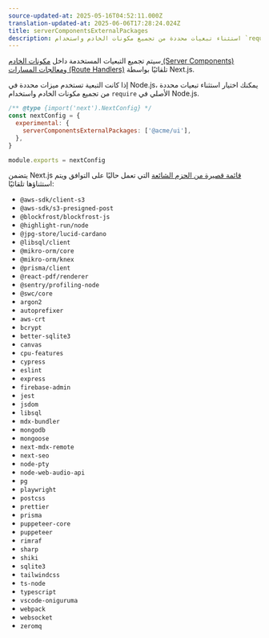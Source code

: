 ```yaml
---
source-updated-at: 2025-05-16T04:52:11.000Z
translation-updated-at: 2025-06-06T17:28:24.024Z
title: serverComponentsExternalPackages
description: استثناء تبعيات محددة من تجميع مكونات الخادم واستخدام `require` الأصلي في Node.js.
---
```


سيتم تجميع التبعيات المستخدمة داخل [مكونات الخادم (Server Components)](/docs/app/building-your-application/rendering/server-components) و[معالجات المسارات (Route Handlers)](/docs/app/building-your-application/routing/route-handlers) تلقائيًا بواسطة Next.js.

إذا كانت التبعية تستخدم ميزات محددة في Node.js، يمكنك اختيار استثناء تبعيات محددة من تجميع مكونات الخادم واستخدام `require` الأصلي في Node.js.

```js filename="next.config.js"
/** @type {import('next').NextConfig} */
const nextConfig = {
  experimental: {
    serverComponentsExternalPackages: ['@acme/ui'],
  },
}

module.exports = nextConfig
```

يتضمن Next.js [قائمة قصيرة من الحزم الشائعة](https://github.com/vercel/next.js/blob/canary/packages/next/src/lib/server-external-packages.json) التي تعمل حاليًا على التوافق ويتم استثناؤها تلقائيًا:

- `@aws-sdk/client-s3`
- `@aws-sdk/s3-presigned-post`
- `@blockfrost/blockfrost-js`
- `@highlight-run/node`
- `@jpg-store/lucid-cardano`
- `@libsql/client`
- `@mikro-orm/core`
- `@mikro-orm/knex`
- `@prisma/client`
- `@react-pdf/renderer`
- `@sentry/profiling-node`
- `@swc/core`
- `argon2`
- `autoprefixer`
- `aws-crt`
- `bcrypt`
- `better-sqlite3`
- `canvas`
- `cpu-features`
- `cypress`
- `eslint`
- `express`
- `firebase-admin`
- `jest`
- `jsdom`
- `libsql`
- `mdx-bundler`
- `mongodb`
- `mongoose`
- `next-mdx-remote`
- `next-seo`
- `node-pty`
- `node-web-audio-api`
- `pg`
- `playwright`
- `postcss`
- `prettier`
- `prisma`
- `puppeteer-core`
- `puppeteer`
- `rimraf`
- `sharp`
- `shiki`
- `sqlite3`
- `tailwindcss`
- `ts-node`
- `typescript`
- `vscode-oniguruma`
- `webpack`
- `websocket`
- `zeromq`